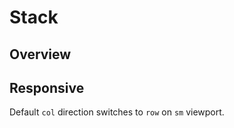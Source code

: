 
<Meta of={IndexStories} />

# Stack

## Overview

<Canvas>
  <Story of={IndexStories.Overview} />
</Canvas>

<Controls />

## Responsive

Default `col` direction switches to `row` on `sm` viewport.

<Canvas>
  <Story of={IndexStories.Responsive} />
</Canvas>
